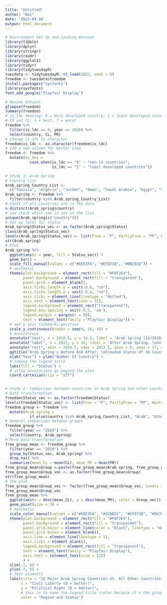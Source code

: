 ```yaml
---
title: "Untitled"
author: "Wai"
date: '2022-03-16'
output: html_document
---
```

```r
# Environment Set Up and Loading Dataset
library(tibble)
library(dplyr)
library(stringr)
library(readr)
library(ggplot2)
library(tidyr)
library(tidytuesdayR)
tuesdata <- tidytuesdayR::tt_load(2022, week = 8)
freedom <- tuesdata$freedom
install.packages("sysfonts")
library(sysfonts)
font_add_google("Playfair Display")

# Review Dataset
glimpse(freedom)
summary(freedom)
# is_ldc meaning: 0 = more developed country; 1 = least developed country
# PR and CL: 1 = best, 7 = worst
freedom %>% 
  filter(is_ldc == 0, year == 2020) %>% 
  select(country, CL, PR)
# change is_ldc to character
freedom$is_ldc <- as.character(freedom$is_ldc)
# add a new column for better view
freedom <- freedom %>% 
  mutate(ec_dev = 
           case_when(is_ldc == "0" ~ "non-ld countries", 
                     is_ldc == "1" ~ "least developed countries"))

# Study 1: Arab Spring
# Country list
Arab_spring_Country_List <-
  c("Tunisia", "Algeria", "Jordan", "Oman", "Saudi Arabia", "Egypt", "Syria", "Yemen", "Djibouti", "Sudan", "Palestinian National Authority", "Iraq", "Bahrain", "Libya", "Kuwait", "Morocco", "Mauritania", "Lebanon")
Arab_spring <- freedom %>% 
  filter(country %in% Arab_spring_Country_List)
# Check if all countries are in the data
n_distinct(Arab_spring$country)
# now check which one is not on the list
unique(Arab_spring[c("country")])
# Set up level for status
Arab_spring$Status_vec <- as.factor(Arab_spring$Status)
class(Arab_spring$Status_vec)
levels(Arab_spring$Status_vec) <- list(Free = "F", PartlyFree = "PF", NonFree = "NF")
str(Arab_spring)
# Plot
Arab_spring %>% 
  ggplot(aes(x = year, fill = Status_vec)) + 
  geom_bar() + 
  scale_fill_manual(values = c("#6EE3FA", "#EF8738", "#BB292D")) + 
  # aesthetic
  theme(plot.background = element_rect(fill = "#F8F2E4"), 
        panel.background = element_rect(fill = "transparent"), 
        panel.grid = element_blank(), 
        axis.ticks.length.y = unit(-0.6, "cm"), 
        axis.ticks.length.x = unit(-0.4, "cm"), 
        axis.ticks = element_line(linetype = "dotted"), 
        axis.text = element_text(size = 12), 
        legend.background = element_rect("transparent"), 
        legend.box.spacing = unit(-0.5, 'cm'), 
        legend.margin = margin(r = 50), 
        text = element_text(family ="Playfair Display")) + 
  # set y axis tickmarks position
  scale_y_continuous(breaks = seq(0, 16, 4)) + 
  # Annotations
  annotate("text", x = 2010.5, y = 16.5, label = "Arab Spring (12/2010 - 12/2012) =>", hjust = "right", family = "Playfair Display") +
  annotate("label", x = 2021, y = 16, label = "After Arab Spring, \nonly Tunisia was ranked \nas 'Free' according to \nFreedom House", hjust = "left", vjust = "top",  family = "Playfair Display", size = 3, label.size = NA, fill = "#6EE3FA", alpha = .4) + 
  annotate("rect", xmin = 2010.5, xmax = 2012.5, ymin = 0, ymax = 17, alpha =.4, fill = "#6EE3FA") +
  ggtitle("Arab Spring's Before And After: \nFreedom Status Of 16 Countries With Major Protests") + 
  xlab("Year") + ylab("Number Of Country") + 
  # naming the legend title
  labs(fill = "Status") + 
  # allow annotations go beyond the plot
  coord_cartesian(clip = "off")


# Study 2: Comparison between countries in Arab Spring and other countries
# Data transformation
freedom$Status_vec <- as.factor(freedom$Status)
levels(freedom$Status_vec) <- list(Free = "F", PartlyFree = "PF", NonFree = "NF")
freedom_group <- freedom %>% 
  mutate(Arab_spring = 
           if_else(country %in% Arab_spring_Country_List, "Arab", "Other"))
# General comparison between groups
freedom_group %>% 
  filter(year == "2020") %>% 
  select(country, Arab_spring)
# More data transformation
free_group_mean <- freedom_group %>% 
  filter(year == "2020") %>% 
  group_by(Status_vec, Arab_spring) %>% 
  drop_na() %>% 
  summarize(mean_CL = mean(CL), mean_PR = mean(PR))
free_group_mean$Group <-paste(free_group_mean$Arab_spring, free_group_mean$Status_vec, sep = ", ") 
free_group_mean$Group_vec <- as.factor(free_group_mean$Group)
str(free_group_mean)
# The plot
free_group_mean$Group_vec <- factor(free_group_mean$Group_vec, levels = c("Arab, Free", "Other, Free", "Arab, PartlyFree", "Other, PartlyFree", "Arab, NonFree", "Other, NonFree"))
free_group_mean$Group_vec
free_group_mean %>% 
  ggplot(aes(x = desc(mean_CL), y = desc(mean_PR), color = Group_vec)) + 
  geom_point(size = 3) + 
  # Aesthetic
  scale_color_manual(values = c("#6EE3FA", "#5CBED1", "#EF8738", "#D67C31", "#BB292D", "#854534")) + 
  theme(plot.background = element_rect(fill = "#F8F2E4"), 
        panel.background = element_rect(fill = "transparent"), 
        panel.grid.major = element_line(color = "black", linetype = "dotted"), 
        panel.grid.minor = element_blank(), 
        axis.line = element_line(linetype = 1), 
        axis.ticks = element_blank(), 
        legend.background = element_rect(fill = "transparent"), 
        text = element_text(family = "Playfair Display"), 
        axis.text = (element_text(size = 12))
        ) + 
  xlim(-7, 0) + 
  ylim(-7, 0) + 
  # Text elements
  labs(title = "16 Major Arab Spring Countries VS. All Other Countries: \nPolitical Right And Civil Liberty in 2020", 
       x = "Civil Liberty (0 = better)", 
       y = "Political Right (0 = better)", 
       # this is to name the legend title (color because it's the grouped element)
       color = "Region and Status")

```
